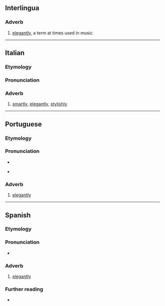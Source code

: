 ==Interlingua==

===Adverb===
{{head|ia|adverb}}

# [[elegantly]], a term at times used in music

----

==Italian==

===Etymology===
{{suffix|it|elegante|mente}}

===Pronunciation===
{{it-pr|eleganteménte}}

===Adverb===
{{it-adv}}

# [[smartly]], [[elegantly]], [[stylishly]]

----

==Portuguese==

===Etymology===
{{pt-etym-mente|elegante}}

===Pronunciation===
* {{rhymes|pt|ẽtɨ|s=6}}
{{pt-IPA}}
* {{hyphenation|pt|e|le|gan|te|men|te}}

===Adverb===
{{pt-adv}}

# [[elegantly]]

----

==Spanish==

===Etymology===
{{suffix|es|elegante|mente}}

===Pronunciation===
{{es-IPA}}
* {{hyphenation|es|e|le|gan|te|men|te}}

===Adverb===
{{es-adv}}

# [[elegantly]]

===Further reading===
* {{R:DRAE}}